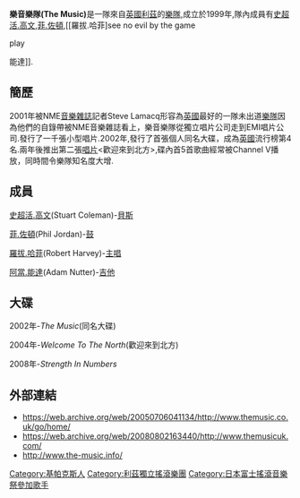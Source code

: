 '''樂音樂隊(The Music)'''是一隊來自[[英國|英國]][[利茲|利茲]]的[[樂隊|樂隊]],成立於1999年,隊內成員有[[史超活.高文|史超活.高文]],[[菲.佐頓|菲.佐頓]],[[羅拔.哈菲]see no evil by the game

play



















能達]].

==簡歷==

2001年被NME[[音樂|音樂]][[雜誌|雜誌]]記者Steve Lamacq形容為[[英國|英國]]最好的一隊未出道[[樂隊|樂隊]]因為他們的自錄帶被NME音樂雜誌看上，樂音樂隊從獨立唱片公司走到EMI唱片公司.發行了一千張小型唱片.2002年,發行了首張個人同名大碟，成為[[英國|英國]]流行榜第4名.兩年後推出第二張[[唱片|唱片]]<歡迎來到北方>,碟內首5首歌曲經常被Channel V播放，同時間令樂隊知名度大增.

==成員==

[[史超活.高文|史超活.高文]](Stuart Coleman)-[[貝斯|貝斯]]

[[菲.佐頓|菲.佐頓]](Phil Jordan)-[[鼓|鼓]]

[[羅拔.哈菲|羅拔.哈菲]](Robert Harvey)-[[主唱|主唱]]

[[阿當.能達|阿當.能達]](Adam Nutter)-[[吉他|吉他]]

==大碟==

2002年-''The Music''(同名大碟)

2004年-''Welcome To The North''(歡迎來到北方)

2008年-''Strength In Numbers''

==外部連結==
* https://web.archive.org/web/20050706041134/http://www.themusic.co.uk/go/home/
* https://web.archive.org/web/20080802163440/http://www.themusicuk.com/
* http://www.the-music.info/ {{Wayback|url=http://www.the-music.info/ |date=20201124120501 }}

{{Authority control}}
{{DEFAULTSORT:Music, The}}
[[Category:基帕克斯人|Category:基帕克斯人]]
[[Category:利茲獨立搖滾樂團|Category:利茲獨立搖滾樂團]]
[[Category:日本富士搖滾音樂祭參加歌手|Category:日本富士搖滾音樂祭參加歌手]]